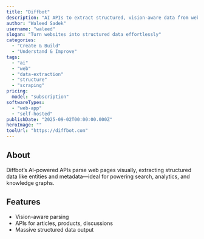 ```yaml
---
title: "Diffbot"
description: "AI APIs to extract structured, vision‑aware data from web pages."
author: "Waleed Sadek"
username: "waleed"
slogan: "Turn websites into structured data effortlessly"
categories:
  - "Create & Build"
  - "Understand & Improve"
tags:
  - "ai"
  - "web"
  - "data‑extraction"
  - "structure"
  - "scraping"
pricing:
  model: "subscription"
softwareTypes:
  - "web-app"
  - "self-hosted"
publishDate: "2025-09-02T00:00:00.000Z"
heroImage: ""
toolUrl: "https://diffbot.com"
---
```


## About
Diffbot’s AI-powered APIs parse web pages visually, extracting structured data like entities and metadata—ideal for powering search, analytics, and knowledge graphs.

## Features
- Vision-aware parsing  
- APIs for articles, products, discussions  
- Massive structured data output
